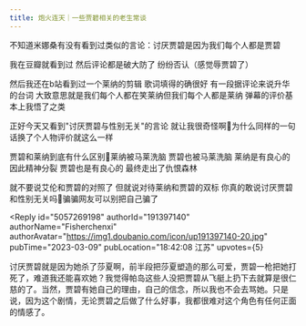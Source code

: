 ```yaml
---
title: 炮火连天｜一些贾碧相关的老生常谈
---
```



<Forum groupName="动画番剧" groupUrl="https://www.douban.com/group/596353/" archivedAt="2025-05-16T14:43:38.844Z">
  <Post
    id="284521132"
    title="炮火连天｜一些贾碧相关的老生常谈"
    url="https://www.douban.com/group/topic/284521132/?_spm_id=MjUzMzg5OTA2"
    pubTime="2023-04-23"
    highlightUserId="191397140"
  >
不知道米娜桑有没有看到过类似的言论：讨厌贾碧是因为我们每个人都是贾碧

我在豆瓣就看到过 然后评论都是破大防了 纷纷否认（感觉辱贾碧了）

然后我还在b站看到过一个莱纳的剪辑 歌词填得的确很好
有一段据评论来说升华的台词
大致意思就是我们每个人都在笑莱纳但我们每个人都是莱纳
弹幕的评价基本上我悟了之类

正好今天又看到"讨厌贾碧与性别无关"的言论
就让我很奇怪啊🥹为什么同样的一句话换了个人物评价就这么一样

贾碧和莱纳到底有什么区别🥹莱纳被马莱洗脑 贾碧也被马莱洗脑 莱纳是有良心的
因此精神分裂 贾碧也是有良心的 最终走出了仇恨森林

就不要说艾伦和贾碧的对照了 但就说对待莱纳和贾碧的双标
你真的敢说讨厌贾碧和性别无关吗🥹骗骗网友可以别把自己骗了

<Reply
  id="5057269198"
  authorId="191397140"
  authorName="Fisherchenxi"
  authorAvatar="https://img1.doubanio.com/icon/up191397140-20.jpg"
  pubTime="2023-03-09"
  pubLocation="18:42:08 江苏"
  upvotes={5}
>
讨厌贾碧就是因为她杀了莎夏啊，前半段把莎夏塑造的那么可爱，贾碧一枪把她打死了，难道我还能喜欢她？我觉得帕岛这些人没把贾碧从飞艇上扔下去就算是很仁慈的了。当然，贾碧有她自己的理由，自己的信念，所以我也不会去骂她。只是说，因为这个剧情，无论贾碧之后做了什么好事，我都很难对这个角色有任何正面的情感了。
</Reply>
  </Post>
</Forum>
